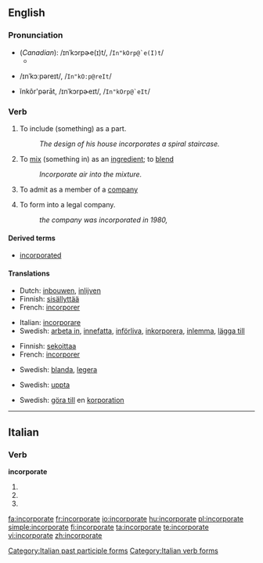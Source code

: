 ==English==

===Pronunciation===
* (''Canadian''): /ɪnˈkɔrpɚe(ɪ)t/, /<tt>In"kOrp@`e(I)t</tt>/
** {{audio|en-ca-incorporate.ogg|Audio (CA)}}
* {{a|RP}} /ɪnˈkɔːpəreɪt/, /<tt>In"kO:p@reIt</tt>/
* {{a|US}} ĭnkôr'pərāt, /ɪnˈkɔrpɚeɪt/, /<tt>In"kOrp@`eIt</tt>/

===Verb===
{{en-verb|incorporat|ing}}

# {{transitive}} To include (something) as a part.
#: ''The design of his house incorporates a spiral staircase.''
# {{transitive}} To [[mix]] (something in) as an  [[ingredient]]; to [[blend]]
#: ''Incorporate air into the mixture.''
# {{transitive}} To admit as a member of a [[company]]
# {{transitive}} To form into a legal company.
#: ''the company was incorporated in 1980,''

====Derived terms====
* [[incorporated]]<!--adjective-->

====Translations====
{{trans-top|include as a part or ingredient}}
* Dutch: [[inbouwen]], [[inlijven]]
* Finnish: [[sisällyttää]]
* French: [[incorporer]]
{{trans-mid}}
* Italian: [[incorporare]]
* Swedish: [[arbeta in]], [[innefatta]], [[införliva]], [[inkorporera]], [[inlemma]], [[lägga till]]
{{trans-bottom}}

{{trans-top|mix, blend}}
* Finnish: [[sekoittaa]]
* French: [[incorporer]]
{{trans-mid}}
* Swedish: [[blanda]], [[legera]]
{{trans-bottom}}

{{trans-top|admit as a member of a company}}
* Swedish: [[uppta]]
{{trans-mid}}
{{trans-bottom}}

{{trans-top|form into a legal company}}
* Swedish: [[göra till]] en [[korporation]]
{{trans-mid}}
{{trans-bottom}}

----

==Italian==

===Verb===
'''incorporate'''

# {{form of|[[second-person|Second-person]] [[plural]] [[present tense]]|[[incorporare#Italian|incorporare]]|lang=Italian}}
# {{form of|Second-person plural [[imperative]]|incorporare#Italian|incorporare|lang=Italian}}
# {{form of|[[feminine|Feminine]] plural|[[incorporato]]}}

[[Category:Italian past participle forms]]
[[Category:Italian verb forms]]

[[fa:incorporate]]
[[fr:incorporate]]
[[io:incorporate]]
[[hu:incorporate]]
[[pl:incorporate]]
[[simple:incorporate]]
[[fi:incorporate]]
[[ta:incorporate]]
[[te:incorporate]]
[[vi:incorporate]]
[[zh:incorporate]]